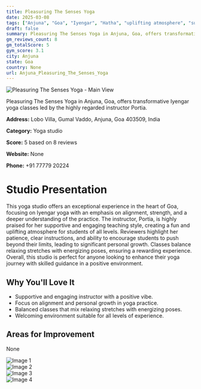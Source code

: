 ```yaml
---
title: Pleasuring The Senses Yoga
date: 2025-03-08
tags: ["Anjuna", "Goa", "Iyengar", "Hatha", "uplifting atmosphere", "supportive teaching", "Anjuna"]  
draft: false
summary: Pleasuring The Senses Yoga in Anjuna, Goa, offers transformative Iyengar yoga classes led by the highly regarded instructor Portia.
gm_reviews_count: 8
gm_totalScore: 5
gym_score: 3.1
city: Anjuna
state: Goa
country: None
url: Anjuna_Pleasuring_The_Senses_Yoga
---
```


<div className="aspect-[16/9] relative my-8">
  <img 
    src="https://lh5.googleusercontent.com/p/AF1QipP5MIw7-N0X-2yAi5PSwFJKqaHctxzK6_eLBzvR=w1920-h1080-k-no"
    alt="Pleasuring The Senses Yoga - Main View"
    className="object-cover absolute inset-0 w-full h-full rounded-lg"
  />
</div>

Pleasuring The Senses Yoga in Anjuna, Goa, offers transformative Iyengar yoga classes led by the highly regarded instructor Portia.

**Address:** Lobo Villa, Gumal Vaddo, Anjuna, Goa 403509, India

**Category:** Yoga studio

**Score:** 5 based on 8 reviews

**Website:** None

**Phone:** +91 77779 20224

# Studio Presentation

This yoga studio offers an exceptional experience in the heart of Goa, focusing on Iyengar yoga with an emphasis on alignment, strength, and a deeper understanding of the practice. The instructor, Portia, is highly praised for her supportive and engaging teaching style, creating a fun and uplifting atmosphere for students of all levels. Reviewers highlight her patience, clear instructions, and ability to encourage students to push beyond their limits, leading to significant personal growth. Classes balance relaxing stretches with energizing poses, ensuring a rewarding experience. Overall, this studio is perfect for anyone looking to enhance their yoga journey with skilled guidance in a positive environment.



## Why You'll Love It

- Supportive and engaging instructor with a positive vibe.
- Focus on alignment and personal growth in yoga practice.
- Balanced classes that mix relaxing stretches with energizing poses.
- Welcoming environment suitable for all levels of experience.

## Areas for Improvement

None

<div className="grid grid-cols-1 xl:grid-cols-2 gap-4 my-8">
<div className="aspect-[4/3] relative"><img src="https://lh5.googleusercontent.com/p/AF1QipMzdYEi_wJNCYX_G3XnuJuURpogqCd7sA6RgPVP=w1920-h1080-k-no" alt="Image 1" className="object-cover absolute inset-0 w-full h-full rounded-lg" /></div>
<div className="aspect-[4/3] relative"><img src="https://lh5.googleusercontent.com/p/AF1QipN5XnTbJGXFzLdKyFjM-8Vli5IGJnl9L3BtZQlm=w1920-h1080-k-no" alt="Image 2" className="object-cover absolute inset-0 w-full h-full rounded-lg" /></div>
<div className="aspect-[4/3] relative"><img src="https://lh5.googleusercontent.com/p/AF1QipOO8Ln718tRA9NrtPUHyXM_YwlMQLVZv9nf8QeV=w1920-h1080-k-no" alt="Image 3" className="object-cover absolute inset-0 w-full h-full rounded-lg" /></div>
<div className="aspect-[4/3] relative"><img src="https://lh5.googleusercontent.com/p/AF1QipNzwpKJLBYwxuvwD0lIz9Iv1_LluA7Cru2kE6Ag=w1920-h1080-k-no" alt="Image 4" className="object-cover absolute inset-0 w-full h-full rounded-lg" /></div>
</div>